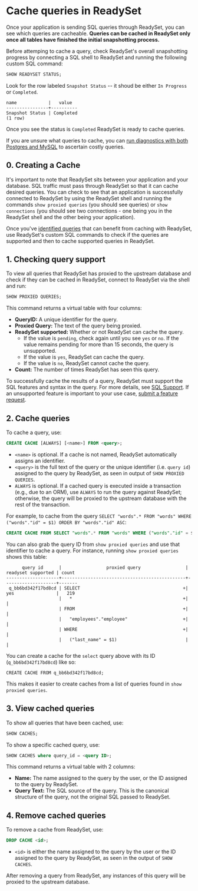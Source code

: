 
# Cache queries in ReadySet

Once your application is sending SQL queries through ReadySet, you can see which queries are cacheable. 
**Queries can be cached in ReadySet only once all tables have finished the initial snapshotting 
process.**

Before attemping to cache a query, check ReadySet's overall snapshotting progress by connecting 
a SQL shell to ReadySet and running the following custom SQL command:

``` sql copy 
SHOW READYSET STATUS;
```

Look for the row labeled `Snapshot Status` -- it shoud be either `In Progress` or `Completed`.

``` {.text .no-copy}
name            |   value
----------------+----------
Snapshot Status | Completed
(1 row)
```

Once you see the status is `Completed` ReadySet is ready to cache queries. 

If you are unsure what queries to cache, you can [run diagnostics with both Postgres and MySQL](/reference/profiling-queries) to ascertain 
costly queries. 

## 0. Creating a Cache 

It's important to note that ReadySet sits between your application and your database. SQL traffic must pass through ReadySet so 
that it can cache desired queries. You can check to see that an application is successfully connected to ReadySet
by using the ReadySet shell and running the commands `show proxied queries` (you should see queries) or `show connections` (you should see two connections - one 
being you in the ReadySet shell and the other being your application). 


Once you've [identified queries](/reference/profiling-queries) that can benefit from caching with ReadySet, 
use ReadySet's custom SQL commands to check if the queries are supported and then to cache supported queries in ReadySet.

## 1. Checking query support
To view all queries that ReadySet has proxied to the upstream database and check if they can be cached in ReadySet, 
connect to ReadySet via the shell and run:

```sql copy 
SHOW PROXIED QUERIES;
```

This command returns a virtual table with four columns:

- **QueryID:** A unique identifier for the query.
- **Proxied Query:** The text of the query being proxied.
- **ReadySet supported:** Whether or not ReadySet can cache the query.
  - If the value is `pending`, check again until you see `yes` or `no`.  If the value remains pending for more than 15 seconds, the query is unsupported.
  - If the value is `yes`, ReadySet can cache the query.
  - If the value is `no`, ReadySet cannot cache the query.
- **Count:** The number of times ReadySet has seen this query.


<Callout type="info">To successfully cache the results of a query, ReadySet must support the SQL features and syntax in the query. For more details, see [SQL Support](/reference/features/supported-data-types). ​If an unsupported feature is important to your use case, [submit a feature request](https://github.com/readysettech/readyset/issues/new/choose).</Callout>

## 2. Cache queries
To cache a query, use:

```sql copy 
CREATE CACHE [ALWAYS] [<name>] FROM <query>;
```
- `<name>` is optional. If a cache is not named, ReadySet automatically assigns an identifier.
- `<query>` is the full text of the query or the unique identifier (i.e. `query id`) assigned to the query by ReadySet, as seen in output of `SHOW PROXIED QUERIES`.
- `ALWAYS` is optional. If a cached query is executed inside a transaction (e.g., due to an ORM), use `ALWAYS` to run the query against ReadySet; otherwise, the query will be proxied to the upstream database with the rest of the transaction.


For example, to cache from the query `SELECT "words".* FROM "words" WHERE ("words"."id" = $1) ORDER BY "words"."id" ASC`:

```sql copy 
CREATE CACHE FROM SELECT "words".* FROM "words" WHERE ("words"."id" = $1) ORDER BY "words"."id" ASC;
```
You can also grab the query ID from `show proxied queries` and use that identifier to cache a query. 
For instance, running `show proxied queries` shows this table:

```
      query id      |                 proxied query                 | readyset supported | count
--------------------+-----------------------------------------------+--------------------+-------
 q_bb6bd342f17bd8cd | SELECT                                       +| yes                |   219
                    |   *                                          +|                    |
                    | FROM                                         +|                    |
                    |   "employees"."employee"                     +|                    |
                    | WHERE                                        +|                    |
                    |   ("last_name" = $1)                          |                    |
```

You can create a cache for the `select` query above with its ID (`q_bb6bd342f17bd8cd`) like so:

```
CREATE CACHE FROM q_bb6bd342f17bd8cd;
```
This makes it easier to create caches from a list of queries found in `show proxied queries`. 

## 3. View cached queries
To show all queries that have been cached, use:

```sql copy 
SHOW CACHES;
```

To show a specific cached query, use:

```sql copy 
SHOW CACHES where query_id = <query ID>;
```
This command returns a virtual table with 2 columns:

- **Name:** The name assigned to the query by the user, or the ID assigned to the query by ReadySet.
- **Query Text:** The SQL source of the query. This is the canonical structure of the query, not the original SQL passed to ReadySet.

## 4. Remove cached queries
To remove a cache from ReadySet, use:

```sql copy 
DROP CACHE <id>;
```
- `<id>` is either the name assigned to the query by the user or the ID assigned to the query by ReadySet, as seen in the output of `SHOW CACHES`.


After removing a query from ReadySet, any instances of this query will be proxied to the upstream database.
